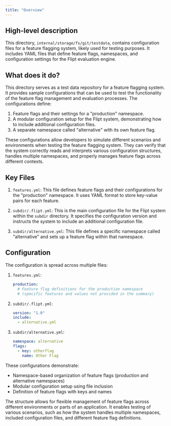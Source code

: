 ```yaml
---
title: "Overview"
---
```


## High-level description
This directory, `internal/storage/fs/git/testdata`, contains configuration files for a feature flagging system, likely used for testing purposes. It includes YAML files that define feature flags, namespaces, and configuration settings for the Flipt evaluation engine.

## What does it do?
This directory serves as a test data repository for a feature flagging system. It provides sample configurations that can be used to test the functionality of the feature flag management and evaluation processes. The configurations define:

1. Feature flags and their settings for a "production" namespace.
2. A modular configuration setup for the Flipt system, demonstrating how to include additional configuration files.
3. A separate namespace called "alternative" with its own feature flag.

These configurations allow developers to simulate different scenarios and environments when testing the feature flagging system. They can verify that the system correctly reads and interprets various configuration structures, handles multiple namespaces, and properly manages feature flags across different contexts.

## Key Files
1. `features.yml`: This file defines feature flags and their configurations for the "production" namespace. It uses YAML format to store key-value pairs for each feature.

2. `subdir/.flipt.yml`: This is the main configuration file for the Flipt system within the `subdir` directory. It specifies the configuration version and instructs the system to include an additional configuration file.

3. `subdir/alternative.yml`: This file defines a specific namespace called "alternative" and sets up a feature flag within that namespace.

## Configuration
The configuration is spread across multiple files:

1. `features.yml`:
   ```yaml
   production:
     # Feature flag definitions for the production namespace
     # (specific features and values not provided in the summary)
   ```

2. `subdir/.flipt.yml`:
   ```yaml
   version: "1.0"
   include:
     - alternative.yml
   ```

3. `subdir/alternative.yml`:
   ```yaml
   namespace: alternative
   flags:
     - key: otherflag
       name: Other Flag
   ```

These configurations demonstrate:
- Namespace-based organization of feature flags (production and alternative namespaces)
- Modular configuration setup using file inclusion
- Definition of feature flags with keys and names

The structure allows for flexible management of feature flags across different environments or parts of an application. It enables testing of various scenarios, such as how the system handles multiple namespaces, included configuration files, and different feature flag definitions.